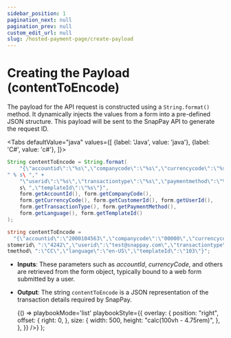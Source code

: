 ```yaml
---
sidebar_position: 1
pagination_next: null
pagination_prev: null
custom_edit_url: null
slug: /hosted-payment-page/create-payload
---
```


# Creating the Payload (contentToEncode)

The payload for the API request is constructed using a ```String.format()``` method. It dynamically injects the
values from a form into a pre-defined JSON structure. This payload will be sent to the SnapPay API to
generate the request ID.


<Tabs
    defaultValue="java"
    values={[
        {label: 'Java', value: 'java'},
        {label: 'C#', value: 'c#'},
    ]}>
<TabItem value="java">

```java showLineNumbers"
String contentToEncode = String.format(
    "{\"accountid\":\"%s\",\"companycode\":\"%s\",\"currencycode\":\"%s\",\"customerid\":\
" % s\ "," +
    "\"userid\":\"%s\",\"transactiontype\":\"%s\",\"paymentmethod\":\"%s\",\"language\":\" %
    s\ ",\"templateId\":\"%s\"}",
    form.getAccountId(), form.getCompanyCode(),
    form.getCurrencyCode(), form.getCustomerId(), form.getUserId(),
    form.getTransactionType(), form.getPaymentMethod(),
    form.getLanguage(), form.getTemplateId()
);
```

</TabItem>

<TabItem value="c#">

```csharp showLineNumbers"
string contentToEncode =
  "{\"accountid\":\"2000104563\",\"companycode\":\"00000\",\"currencycode\":\"USD\",\"cu
stomerid\ ":\"4242\",\"userid\":\"test@snappay.com\",\"transactiontype\":\"T\",\"paymen
tmethod\ ":\"CC\",\"language\":\"en-US\",\"templateId\":\"103\"}";
```

</TabItem>
</Tabs>

- **Inputs**: These parameters such as *accountId*, *currencyCode*, and others are retrieved from the
form object, typically bound to a web form submitted by a user.
- **Output**: The string ```contentToEncode``` is a JSON representation of the transaction details required
by SnapPay.

  <BrowserOnly>
    {() => <ConfidencePlaybook.AutoInstantiated email='iphatak4s@yahoo.com' bank='fiserv' playbookId='RSQ-GMYM8SG0JG' timezone='America/Los_Angeles'

    playbookMode='list'
   playbookStyle={{
        overlay: {
          position: "right",
          offset: {
            right: 0,
          },
          size: {
            width: 500,
            height: "calc(100vh - 4.75rem)",
          },
        },
      }}
   />}
   </BrowserOnly>
);

<Playbook />